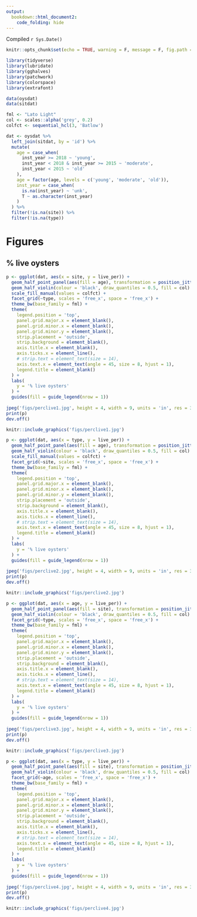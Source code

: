 ```yaml
---
output: 
  bookdown::html_document2:
    code_folding: hide
---
```


Compiled `r Sys.Date()`

```r

knitr::opts_chunk$set(echo = TRUE, warning = F, message = F, fig.path = 'figs/')

library(tidyverse)
library(lubridate)
library(gghalves)
library(patchwork)
library(colorspace)
library(extrafont)

data(oysdat)
data(sitdat)

fml <- "Lato Light"
col <- scales::alpha('grey', 0.2)
colfct <- sequential_hcl(3, 'Batlow')

dat <- oysdat %>% 
  left_join(sitdat, by = 'id') %>% 
  mutate(
    age = case_when(
      inst_year >= 2018 ~ 'young', 
      inst_year < 2018 & inst_year >= 2015 ~ 'moderate', 
      inst_year < 2015 ~ 'old'
    ), 
    age = factor(age, levels = c('young', 'moderate', 'old')), 
    inst_year = case_when(
      is.na(inst_year) ~ 'unk', 
      T ~ as.character(inst_year)
    )
  ) %>% 
  filter(!is.na(site)) %>% 
  filter(!is.na(type))
```

# Figures {.tabset}

## % live oysters

```r

p <- ggplot(dat, aes(x = site, y = live_per)) + 
  geom_half_point_panel(aes(fill = age), transformation = position_jitter(width = 1, height = 0), alpha = 0.7, pch = 21, size = 2) + 
  geom_half_violin(colour = 'black', draw_quantiles = 0.5, fill = col) +
  scale_fill_manual(values = colfct) +
  facet_grid(~type, scales = 'free_x', space = 'free_x') + 
  theme_bw(base_family = fml) + 
  theme(
    legend.position = 'top',  
    panel.grid.major.x = element_blank(), 
    panel.grid.minor.x = element_blank(), 
    panel.grid.minor.y = element_blank(), 
    strip.placement = 'outside', 
    strip.background = element_blank(), 
    axis.title.x = element_blank(), 
    axis.ticks.x = element_line(), 
    # strip.text = element_text(size = 14), 
    axis.text.x = element_text(angle = 45, size = 8, hjust = 1), 
    legend.title = element_blank()
  ) +
  labs(
    y = '% live oysters'
  ) + 
  guides(fill = guide_legend(nrow = 1))
  
jpeg('figs/perclive1.jpg', height = 4, width = 9, units = 'in', res = 300, family = fml)
print(p)
dev.off()
```

```r
knitr::include_graphics('figs/perclive1.jpg')
```

```r
p <- ggplot(dat, aes(x = type, y = live_per)) + 
  geom_half_point_panel(aes(fill = age), transformation = position_jitter(width = 1, height = 0), alpha = 0.7, pch = 21, size = 2) + 
  geom_half_violin(colour = 'black', draw_quantiles = 0.5, fill = col) +
  scale_fill_manual(values = colfct) +
  facet_grid(~site, scales = 'free_x', space = 'free_x') + 
  theme_bw(base_family = fml) + 
  theme(
    legend.position = 'top',  
    panel.grid.major.x = element_blank(), 
    panel.grid.minor.x = element_blank(), 
    panel.grid.minor.y = element_blank(), 
    strip.placement = 'outside', 
    strip.background = element_blank(), 
    axis.title.x = element_blank(), 
    axis.ticks.x = element_line(), 
    # strip.text = element_text(size = 14), 
    axis.text.x = element_text(angle = 45, size = 8, hjust = 1), 
    legend.title = element_blank()
  ) +
  labs(
    y = '% live oysters'
  ) + 
  guides(fill = guide_legend(nrow = 1))
  
jpeg('figs/perclive2.jpg', height = 4, width = 9, units = 'in', res = 300, family = fml)
print(p)
dev.off()
```

```r
knitr::include_graphics('figs/perclive2.jpg')
```

```r
p <- ggplot(dat, aes(x = age, y = live_per)) + 
  geom_half_point_panel(aes(fill = site), transformation = position_jitter(width = 1, height = 0), alpha = 0.7, pch = 21, size = 2) + 
  geom_half_violin(colour = 'black', draw_quantiles = 0.5, fill = col) +
  facet_grid(~type, scales = 'free_x', space = 'free_x') + 
  theme_bw(base_family = fml) + 
  theme(
    legend.position = 'top',  
    panel.grid.major.x = element_blank(), 
    panel.grid.minor.x = element_blank(), 
    panel.grid.minor.y = element_blank(), 
    strip.placement = 'outside', 
    strip.background = element_blank(), 
    axis.title.x = element_blank(), 
    axis.ticks.x = element_line(), 
    # strip.text = element_text(size = 14), 
    axis.text.x = element_text(angle = 45, size = 8, hjust = 1), 
    legend.title = element_blank()
  ) +
  labs(
    y = '% live oysters'
  ) + 
  guides(fill = guide_legend(nrow = 1))
  
jpeg('figs/perclive3.jpg', height = 4, width = 9, units = 'in', res = 300, family = fml)
print(p)
dev.off()
```

```r
knitr::include_graphics('figs/perclive3.jpg')
```


```r
p <- ggplot(dat, aes(x = type, y = live_per)) + 
  geom_half_point_panel(aes(fill = site), transformation = position_jitter(width = 1, height = 0), alpha = 0.7, pch = 21, size = 2) + 
  geom_half_violin(colour = 'black', draw_quantiles = 0.5, fill = col) +
  facet_grid(~age, scales = 'free_x', space = 'free_x') + 
  theme_bw(base_family = fml) + 
  theme(
    legend.position = 'top',  
    panel.grid.major.x = element_blank(), 
    panel.grid.minor.x = element_blank(), 
    panel.grid.minor.y = element_blank(), 
    strip.placement = 'outside', 
    strip.background = element_blank(), 
    axis.title.x = element_blank(), 
    axis.ticks.x = element_line(), 
    # strip.text = element_text(size = 14), 
    axis.text.x = element_text(angle = 45, size = 8, hjust = 1), 
    legend.title = element_blank()
  ) +
  labs(
    y = '% live oysters'
  ) + 
  guides(fill = guide_legend(nrow = 1))
  
jpeg('figs/perclive4.jpg', height = 4, width = 9, units = 'in', res = 300, family = fml)
print(p)
dev.off()
```

```r
knitr::include_graphics('figs/perclive4.jpg')
```